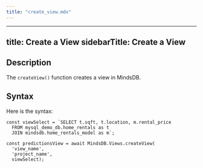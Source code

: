 ```yaml
---
title: "create_view.mdx"
---
```


---
title: Create a View
sidebarTitle: Create a View
---

## Description

The `createView()` function creates a view in MindsDB.

## Syntax

Here is the syntax:

```
const viewSelect = `SELECT t.sqft, t.location, m.rental_price
  FROM mysql_demo_db.home_rentals as t
  JOIN mindsdb.home_rentals_model as m`;
    
const predictionsView = await MindsDB.Views.createView(
  'view_name',
  'project_name',
  viewSelect);
```
